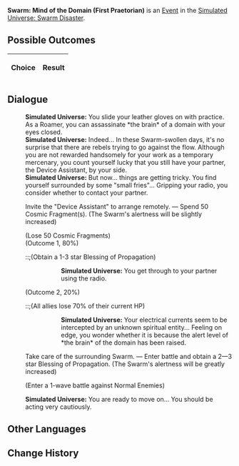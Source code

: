{{Simulated Universe Event Infobox
|title        = Swarm: Mind of the Domain (First Praetorian)
|image        = Random Event 4.png
|type         =
|appearsIn    = [[Simulated Universe: Swarm Disaster]]
|appearsIn2   = 
|appearsIn3   = 
|requirements =
|prev         = {{tx}}
|next         = {{tx}}
|indexRewards =
|characters   =
}}
'''Swarm: Mind of the Domain (First Praetorian)''' is an [[Simulated Universe/Events|Event]] in the [[Simulated Universe: Swarm Disaster]].

==Possible Outcomes==
{| class="article-table"
!Choice
!Result

|}

<!--
==Gameplay Notes==

-->
==Dialogue==
{{Dialogue Start}}
:'''Simulated Universe:''' You slide your leather gloves on with practice. As a Roamer, you can assassinate *the brain* of a domain with your eyes closed.
:'''Simulated Universe:''' Indeed... In these Swarm-swollen days, it's no surprise that there are rebels trying to go against the flow. Although you are not rewarded handsomely for your work as a temporary mercenary, you count yourself lucky that you still have your partner, the Device Assistant, by your side.
:'''Simulated Universe:''' But now... things are getting tricky. You find yourself surrounded by some "small fries"... Gripping your radio, you consider whether to contact your partner.
:{{DIcon|Star}} Invite the "Device Assistant" to arrange remotely. &mdash; Spend 50 Cosmic Fragment(s). (The Swarm's alertness will be slightly increased)
:;(Lose 50 Cosmic Fragments)
:;(Outcome 1, 80%)
:::;(Obtain a 1-3 star Blessing of Propagation)
::::'''Simulated Universe:''' You get through to your partner using the radio.
:;(Outcome 2, 20%)
:::;(All allies lose 70% of their current HP)
::::'''Simulated Universe:''' Your electrical currents seem to be intercepted by an unknown spiritual entity... Feeling on edge, you wonder whether it is because the alert level of *the brain* of the domain has been raised.
:{{DIcon|Star}} Take care of the surrounding Swarm. &mdash; Enter battle and obtain a 2&mdash;3 star Blessing of Propagation. (The Swarm's alertness will be greatly increased)
:;(Enter a 1-wave battle against Normal Enemies)
:'''Simulated Universe:''' You are ready to move on... You should be acting very cautiously.
{{Dialogue End}}

==Other Languages==
{{Other Languages
|zhs   = 虫潮•区域脑体（一级卫戍）
|zht   = 蟲潮•區域腦體（一級衛戍）
|ja    = 虫の潮・区域脳（一級守備）
|ko    = 곤충 파도•구역 두뇌체(1급 경비)
|es    = Enjambre: Mente de zona (primer pretoriano)
|fr    = Esprit de la zone de l'Essaim (premier prétorien)
|ru    = Жужжание: Разум зоны (гарнизон ур. 1)
|th    = คลื่นแมลง: มันสมองแห่งอาณาเขต (กองกำลังระดับ 1)
|vi    = Côn Trùng - Khu Vực Đầu Não (Cảnh Vệ Cấp 1)
|de    = Der Schwarm: Gehirn der Region (Garnisonsstufe 1)
|id    = Swarm: Otak dari Zona (Garnisun Tingkat 1)
|pt    = Enxame: Mente do Domínio (Primeiro Pretoriano)
}}

==Change History==
{{Change History|1.0}}
